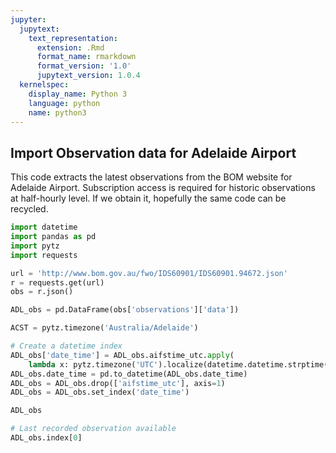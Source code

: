 ```yaml
---
jupyter:
  jupytext:
    text_representation:
      extension: .Rmd
      format_name: rmarkdown
      format_version: '1.0'
      jupytext_version: 1.0.4
  kernelspec:
    display_name: Python 3
    language: python
    name: python3
---
```


## Import Observation data for Adelaide Airport


This code extracts the latest observations from the BOM website for Adelaide Airport.  Subscription access is required for historic observations at half-hourly level. If we obtain it, hopefully the same code can be recycled.

```python
import datetime
import pandas as pd
import pytz
import requests

url = 'http://www.bom.gov.au/fwo/IDS60901/IDS60901.94672.json'
r = requests.get(url)
obs = r.json()
```

```python
ADL_obs = pd.DataFrame(obs['observations']['data'])
```

```python
ACST = pytz.timezone('Australia/Adelaide')

# Create a datetime index
ADL_obs['date_time'] = ADL_obs.aifstime_utc.apply(
    lambda x: pytz.timezone('UTC').localize(datetime.datetime.strptime(x,'%Y%m%d%H%M%S')).astimezone(ACST))
ADL_obs.date_time = pd.to_datetime(ADL_obs.date_time)
ADL_obs = ADL_obs.drop(['aifstime_utc'], axis=1)
ADL_obs = ADL_obs.set_index('date_time')
```

```python
ADL_obs
```

```python
# Last recorded observation available
ADL_obs.index[0]
```

